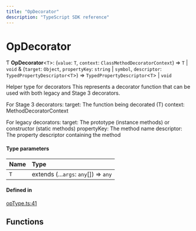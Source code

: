 ```yaml
---
title: "OpDecorator"
description: "TypeScript SDK reference"
---
```


# OpDecorator

Ƭ **OpDecorator**\<`T`\>: (`value`: `T`, `context`: `ClassMethodDecoratorContext`) => `T` \| `void` & (`target`: `Object`, `propertyKey`: `string` \| `symbol`, `descriptor`: `TypedPropertyDescriptor`\<`T`\>) => `TypedPropertyDescriptor`\<`T`\> \| `void`

Helper type for decorators
This represents a decorator function that can be used with both legacy and Stage 3 decorators.

For Stage 3 decorators:
  target: The function being decorated (T)
  context: MethodDecoratorContext

For legacy decorators:
  target: The prototype (instance methods) or constructor (static methods)
  propertyKey: The method name
  descriptor: The property descriptor containing the method

#### Type parameters

| Name | Type |
| :------ | :------ |
| `T` | extends (...`args`: `any`[]) => `any` |

#### Defined in

[opType.ts:41](https://github.com/wandb/weave/blob/5d9590d2658eeb69c9c9f04342e107bf9a0a4c90/sdks/node/src/opType.ts#L41)

## Functions








